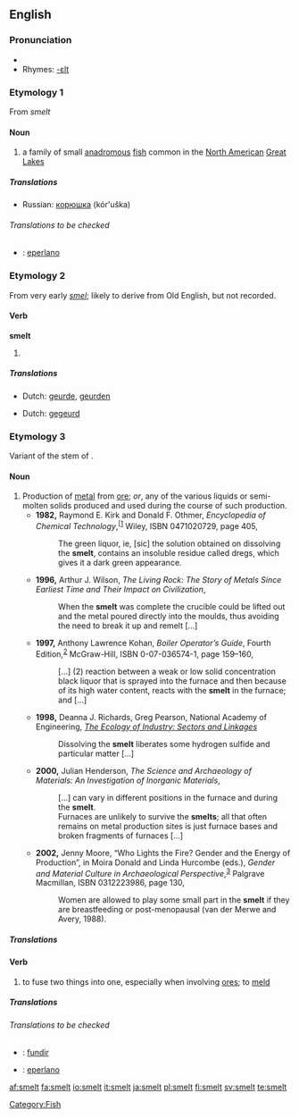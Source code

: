 ==English==

===Pronunciation===
* {{IPA|/'smεlt/}}
* Rhymes: [[Rhymes:English:-ɛlt|-ɛlt]]

===Etymology 1===
From {{OE.}} ''smelt''

====Noun====
{{en-noun}}

# a family of small [[anadromous]] [[fish]] common in the [[North America]]n [[Great Lakes]]

=====Translations=====
{{trans-top|a family of small fish}}
{{trans-mid}}
* Russian: [[корюшка]] (kór'uška) {{f}}
{{trans-bottom}}

======Translations to be checked======
{{checktrans}}
{{trans-top|translations to be checked}}

{{trans-mid}}
* {{ttbc|Spanish}}: [[eperlano]] {{m}}
{{trans-bottom}}

===Etymology 2===
From very early {{ME.}} ''[[smel]]''; likely to derive from Old English, but not recorded.

====Verb====
'''smelt'''

# {{past of|smell}}

=====Translations=====
{{trans-top|simple past tense of smell}}
* Dutch: [[geurde]], [[geurden]]
{{trans-mid}}
{{trans-bottom}}

{{trans-top|past participle of smell}}
* Dutch: [[gegeurd]]
{{trans-mid}}
{{trans-bottom}}

===Etymology 3===
Variant of the stem of {{OE.}} {{term|meltan||to melt}}.

====Noun====
{{en-noun}}

# Production of [[metal]] from [[ore]]; ''or'', any of the various liquids or semi-molten solids produced and used during the course of such production.
#* '''1982,''' Raymond E. Kirk and Donald F. Othmer, ''Encyclopedia of Chemical Technology'',<sup>[[http://books.google.com/books?id=ELo2AAAAMAAJ]</sup> Wiley, ISBN 0471020729, page 405,
#*: The green liquor, ie, [sic] the solution obtained on dissolving the '''smelt''', contains an insoluble residue called dregs, which gives it a dark green appearance.
#* '''1996,''' Arthur J. Wilson, ''The Living Rock: The Story of Metals Since Earliest Time and Their Impact on Civilization'',
#*: When the '''smelt''' was complete the crucible could be lifted out and the metal poured directly into the moulds, thus avoiding the need to break it up and remelt […]
#* '''1997,''' Anthony Lawrence Kohan, ''Boiler Operator’s Guide'', Fourth Edition,<sup>[http://books.google.com/books?id=tAQ-Gc2xv-UC]</sup> McGraw-Hill, ISBN 0-07-036574-1, page 159–160,
#*: […] (2) reaction between a weak or low solid concentration black liquor that is sprayed into the furnace and then because of its high water content, reacts with the '''smelt''' in the furnace; and […]
#* '''1998,''' Deanna J. Richards, Greg Pearson, National Academy of Engineering, ''[http://books.google.com/books?id=OVuP71DnFB4C&pg=PA110&ots=SP3aKLEbYU&dq=%22the+smelt%22+-fish+-salmon&sig=TD8Egg9gpOmFbOc6vW3lha0_WbA#PPA110,M1 The Ecology of Industry: Sectors and Linkages]''
#*: Dissolving the '''smelt''' liberates some hydrogen sulfide and particular matter […]
#* '''2000,''' Julian Henderson, ''The Science and Archaeology of Materials: An Investigation of Inorganic Materials'',
#*: […] can vary in different positions in the furnace and during the '''smelt'''.
#*: Furnaces are unlikely to survive the '''smelts'''; all that often remains on metal production sites is just furnace bases and broken fragments of furnaces […]
#* '''2002,''' Jenny Moore, “Who Lights the Fire? Gender and the Energy of Production”, in Moira Donald and Linda Hurcombe (eds.), ''Gender and Material Culture in Archaeological Perspective'',<sup>[http://books.google.com/books?id=che-z_41CnkC]</sup> Palgrave Macmillan, ISBN 0312223986, page 130,
#*: Women are allowed to play some small part in the '''smelt''' if they are breastfeeding or post-menopausal (van der Merwe and Avery, 1988). <!-- Confused? So is Ms. Moore. The smelt is considered allegorical for the female reproductive process, but woman who are pregnant or capable of pregnancy are considered detrimental to the smelt, so can't participate. -->

=====Translations=====
{{trans-top|process of producing iron and steel from iron ore}}
{{trans-mid}}
{{trans-bottom}}

====Verb====
{{en-verb}}

# to fuse two things into one, especially when involving [[ore]]s; to [[meld]]

=====Translations=====
{{trans-top|to fuse two things into one}}
{{trans-mid}}
{{trans-bottom}}

======Translations to be checked======
{{checktrans}}
{{trans-top|translations to be checked}}

{{trans-mid}}
* {{ttbc|Portuguese}}: [[fundir]]
* {{ttbc|Spanish}}: [[eperlano]] {{m}}
{{trans-bottom}}

[[Category:Fish]]

[[af:smelt]]
[[fa:smelt]]
[[io:smelt]]
[[it:smelt]]
[[ja:smelt]]
[[pl:smelt]]
[[fi:smelt]]
[[sv:smelt]]
[[te:smelt]]